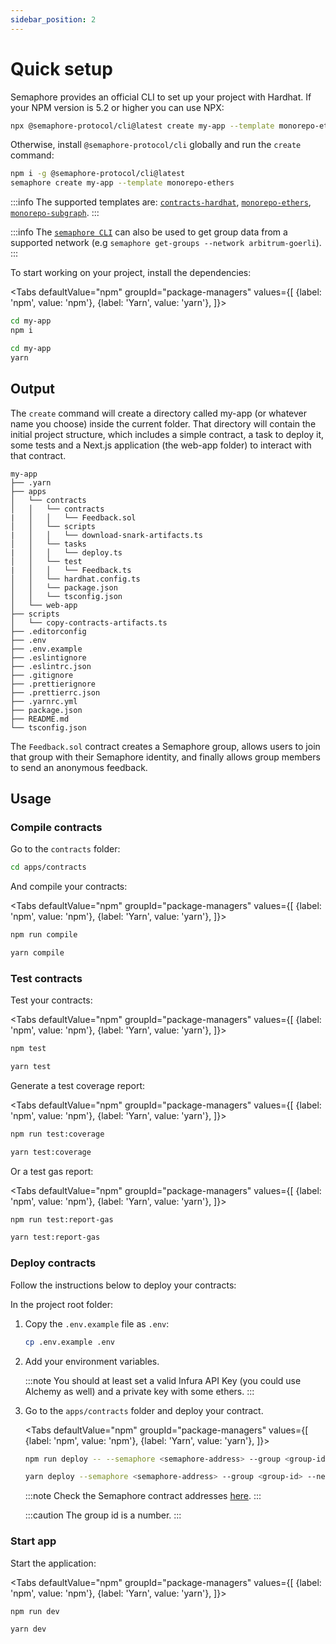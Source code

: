 ```yaml
---
sidebar_position: 2
---
```



# Quick setup

Semaphore provides an official CLI to set up your project with Hardhat. If your NPM version is 5.2 or higher you can use NPX:

```bash
npx @semaphore-protocol/cli@latest create my-app --template monorepo-ethers
```

Otherwise, install `@semaphore-protocol/cli` globally and run the `create` command:

```bash
npm i -g @semaphore-protocol/cli@latest
semaphore create my-app --template monorepo-ethers
```

:::info
The supported templates are: [`contracts-hardhat`](https://github.com/semaphore-protocol/semaphore/tree/main/packages/cli-template-contracts-hardhat), [`monorepo-ethers`](https://github.com/semaphore-protocol/semaphore/tree/main/packages/cli-template-monorepo-ethers), [`monorepo-subgraph`](https://github.com/semaphore-protocol/semaphore/tree/main/packages/cli-template-monorepo-subgraph).
:::

:::info
The [`semaphore CLI`](https://github.com/semaphore-protocol/semaphore/tree/main/packages/cli) can also be used to get group data from a supported network (e.g `semaphore get-groups --network arbitrum-goerli`).
:::

To start working on your project, install the dependencies:

<Tabs
defaultValue="npm"
groupId="package-managers"
values={[
{label: 'npm', value: 'npm'},
{label: 'Yarn', value: 'yarn'},
]}>
<TabItem value="npm">

```bash
cd my-app
npm i
```

</TabItem>
<TabItem value="yarn">

```bash
cd my-app
yarn
```

</TabItem>
</Tabs>

## Output

The `create` command will create a directory called my-app (or whatever name you choose) inside the current folder. That directory will contain the initial project structure, which includes a simple contract, a task to deploy it, some tests and a Next.js application (the web-app folder) to interact with that contract.

```
my-app
├── .yarn
├── apps
│   └── contracts
│   │   └── contracts
|   │   │   └── Feedback.sol
│   │   └── scripts
|   │   │   └── download-snark-artifacts.ts
│   │   └── tasks
|   │   │   └── deploy.ts
│   │   └── test
|   │   │   └── Feedback.ts
│   │   └── hardhat.config.ts
│   │   └── package.json
│   │   └── tsconfig.json
│   └── web-app
├── scripts
│   └── copy-contracts-artifacts.ts
├── .editorconfig
├── .env
├── .env.example
├── .eslintignore
├── .eslintrc.json
├── .gitignore
├── .prettierignore
├── .prettierrc.json
├── .yarnrc.yml
├── package.json
├── README.md
└── tsconfig.json
```

The `Feedback.sol` contract creates a Semaphore group, allows users to join that group with their Semaphore identity, and finally allows group members to send an anonymous feedback. 

## Usage

### Compile contracts

Go to the `contracts` folder:

```bash
cd apps/contracts
```

And compile your contracts:

<Tabs
defaultValue="npm"
groupId="package-managers"
values={[
{label: 'npm', value: 'npm'},
{label: 'Yarn', value: 'yarn'},
]}>
<TabItem value="npm">

```bash
npm run compile
```

</TabItem>
<TabItem value="yarn">

```bash
yarn compile
```

</TabItem>
</Tabs>

### Test contracts

Test your contracts:

<Tabs
defaultValue="npm"
groupId="package-managers"
values={[
{label: 'npm', value: 'npm'},
{label: 'Yarn', value: 'yarn'},
]}>
<TabItem value="npm">

```bash
npm test
```

</TabItem>
<TabItem value="yarn">

```bash
yarn test
```

</TabItem>
</Tabs>

Generate a test coverage report:

<Tabs
defaultValue="npm"
groupId="package-managers"
values={[
{label: 'npm', value: 'npm'},
{label: 'Yarn', value: 'yarn'},
]}>
<TabItem value="npm">

```bash
npm run test:coverage
```

</TabItem>
<TabItem value="yarn">

```bash
yarn test:coverage
```

</TabItem>
</Tabs>

Or a test gas report:

<Tabs
defaultValue="npm"
groupId="package-managers"
values={[
{label: 'npm', value: 'npm'},
{label: 'Yarn', value: 'yarn'},
]}>
<TabItem value="npm">

```bash
npm run test:report-gas
```

</TabItem>
<TabItem value="yarn">

```bash
yarn test:report-gas
```

</TabItem>
</Tabs>

### Deploy contracts

Follow the instructions below to deploy your contracts:

In the project root folder:

1. Copy the `.env.example` file as `.env`:

    ```bash
    cp .env.example .env
    ```

2. Add your environment variables.

    :::note
    You should at least set a valid Infura API Key (you could use Alchemy as well) and a private key with some ethers.
    :::

3. Go to the `apps/contracts` folder and deploy your contract.

    <Tabs
    defaultValue="npm"
    groupId="package-managers"
    values={[
    {label: 'npm', value: 'npm'},
    {label: 'Yarn', value: 'yarn'},
    ]}>
    <TabItem value="npm">

    ```bash
    npm run deploy -- --semaphore <semaphore-address> --group <group-id> --network arbitrum-goerli
    ```

    </TabItem>
    <TabItem value="yarn">

    ```bash
    yarn deploy --semaphore <semaphore-address> --group <group-id> --network arbitrum-goerli
    ```

    </TabItem>
    </Tabs>

    :::note
    Check the Semaphore contract addresses [here](/docs/deployed-contracts).
    :::

    :::caution
    The group id is a number.
    :::

### Start app

Start the application:

<Tabs
defaultValue="npm"
groupId="package-managers"
values={[
{label: 'npm', value: 'npm'},
{label: 'Yarn', value: 'yarn'},
]}>
<TabItem value="npm">

```bash
npm run dev
```

</TabItem>
<TabItem value="yarn">

```bash
yarn dev
```

</TabItem>
</Tabs>
